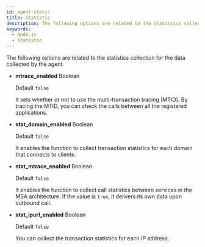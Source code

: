 ```yaml
---
id: agent-static
title: Statistic
description: The following options are related to the statistics collection for the data collected by the agent.
keywords:
  - Node.js
  - Statistic
---
```


The following options are related to the statistics collection for the data collected by the agent.

- **mtrace_enabled** <span class='type'>Boolean</span>

  Default `false`

  It sets whether or not to use the multi-transaction tracing (MTID). By tracing the MTID, you can check the calls between all the registered applications.

- **stat_domain_enabled** <span class='type'>Boolean</span>

  Default `false`

  It enables the function to collect transaction statistics for each domain that connects to clients.

- **stat_mtrace_enabled** <span class='type'>Boolean</span>

  Default `false`

  It enables the function to collect call statistics between services in the MSA architecture. If the value is `true`, it delivers its own data upon outbound call.

- **stat_ipurl_enabled** <span class='type'>Boolean</span>

  Default `false`

  You can collect the transaction statistics for each IP address.
